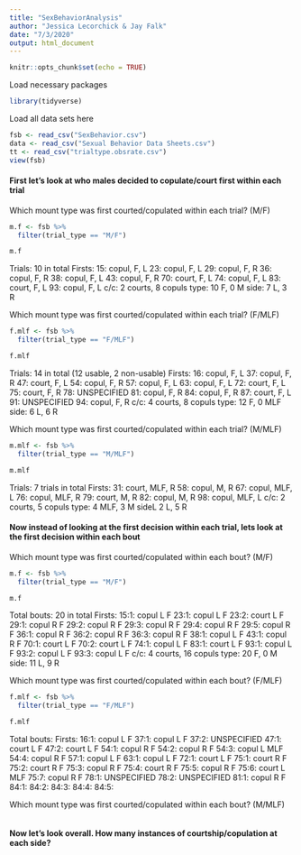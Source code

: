 ```yaml
---
title: "SexBehaviorAnalysis"
author: "Jessica Lecorchick & Jay Falk"
date: "7/3/2020"
output: html_document
---
```


```r
knitr::opts_chunk$set(echo = TRUE)
```

Load necessary packages 
```r
library(tidyverse)
```

Load all data sets here
```r
fsb <- read_csv("SexBehavior.csv")
data <- read_csv("Sexual Behavior Data Sheets.csv")
tt <- read_csv("trialtype.obsrate.csv")
view(fsb)
```



#### First let's look at who males decided to copulate/court first within each trial 

Which mount type was first courted/copulated within each trial? (M/F)
```r
m.f <- fsb %>% 
  filter(trial_type == "M/F")

m.f
```
Trials: 10 in total
Firsts:
15: copul, F, L
23: copul, F, L
29: copul, F, R
36: copul, F, R
38: copul, F, L
43: copul, F, R
70: court, F, L
74: copul, F, L
83: court, F, L
93: copul, F, L
c/c: 2 courts, 8 copuls
type: 10 F, 0 M
side:  7 L, 3 R

Which mount type was first courted/copulated within each trial? (F/MLF)
```r
f.mlf <- fsb %>%
  filter(trial_type == "F/MLF")

f.mlf
```
Trials: 14 in total (12 usable, 2 non-usable)
Firsts:
16: copul, F, L
37: copul, F, R
47: court, F, L
54: copul, F, R
57: copul, F, L
63: copul, F, L
72: court, F, L
75: court, F, R
78: UNSPECIFIED
81: copul, F, R
84: copul, F, R
87: court, F, L
91: UNSPECIFIED
94: copul, F, R
c/c: 4 courts, 8 copuls
type: 12 F, 0 MLF
side: 6 L, 6 R

Which mount type was first courted/copulated within each trial? (M/MLF)
```r
m.mlf <- fsb %>%
  filter(trial_type == "M/MLF")

m.mlf
```
Trials: 7 trials in total
Firsts:
31: court, MLF, R
58: copul, M, R
67: copul, MLF, L
76: copul, MLF, R
79: court, M, R
82: copul, M, R 
98: copul, MLF, L
c/c: 2 courts, 5 copuls
type: 4 MLF, 3 M
sideL 2 L, 5 R

#### Now instead of looking at the first decision within each trial, lets look at the first decision within each bout

Which mount type was first courted/copulated within each bout? (M/F)
```r
m.f <- fsb %>% 
  filter(trial_type == "M/F")

m.f
```
Total bouts: 20 in total
Firsts: 
15:1: copul	L	F
23:1: copul	L	F
23:2: court	L	F
29:1: copul	R	F
29:2: copul	R	F
29:3: copul	R	F
29:4: copul	R	F
29:5: copul	R	F
36:1: copul	R	F
36:2: copul	R	F
36:3: copul	R	F
38:1: copul	L	F
43:1: copul	R	F
70:1: court	L	F
70:2: court	L	F
74:1: copul	L	F
83:1: court	L	F
93:1: copul	L	F
93:2: copul	L	F
93:3: copul	L	F
c/c: 4 courts, 16 copuls
type: 20 F, 0 M
side: 11 L, 9 R

Which mount type was first courted/copulated within each bout? (F/MLF)
```r
f.mlf <- fsb %>%
  filter(trial_type == "F/MLF")

f.mlf
```
Total bouts:
Firsts:
16:1: copul	L	F
37:1: copul	L	F
37:2: UNSPECIFIED
47:1: court	L	F
47:2: court	L	F
54:1: copul	R	F 
54:2: copul	R	F
54:3: copul	L	MLF
54:4: copul	R	F
57:1: copul	L	F
63:1: copul	L	F
72:1: court	L	F
75:1: court	R	F
75:2: court	R	F
75:3: copul	R	F
75:4: court	R	F
75:5: copul	R	F
75:6: court	L	MLF
75:7: copul	R	F
78:1: UNSPECIFIED
78:2: UNSPECIFIED
81:1: copul	R	F
84:1:
84:2:
84:3:
84:4:
84:5:

Which mount type was first courted/copulated within each bout? (M/MLF)
```r

```

#### Now let's look overall. How many instances of courtship/copulation at each side? 
